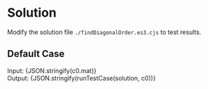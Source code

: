 

<Meta title="Data Structure/Array/2D/[498] Diagonal Traverse/Solution" />

# Solution

Modify the solution file `./findDiagonalOrder.es3.cjs` to test results.

## Default Case

<Canvas>
  <Story name="Case 0" parameters={{ docs: { source: { code } } }}>
    <div>
      <span>Input: </span>
      <span>{JSON.stringify(c0.mat)}</span>
    </div>
    <div>
      <span>Output: </span>
      <span>{JSON.stringify(runTestCase(solution, c0))}</span>
    </div>
  </Story>
</Canvas>
